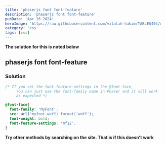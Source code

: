 ```yaml
---
title: 'phaserjs font font-feature'
description: 'phaserjs font font-feature'
pubDate: 'Apr 16 2024'
heroImage: 'https://raw.githubusercontent.com/vitalik-hakim/TABLES404/main/error_b/CSS.png'
category: 'css'
tags: [css]
---
```


**The solution for this is noted below**

## phaserjs font font-feature

### Solution

```css
/* If you set the font-feature-settings in the @font-face,
  	 You can just use the font-family name in Phaser and it will work
  	 as expected */

@font-face{
  font-family: 'MyFont';
  src: url('myfont.woff) format('woff');
  font-weight: bold;
  font-feature-settings: 'mf12';
}
```

**Try other methods by searching on the site. That is if this doesn't work**
